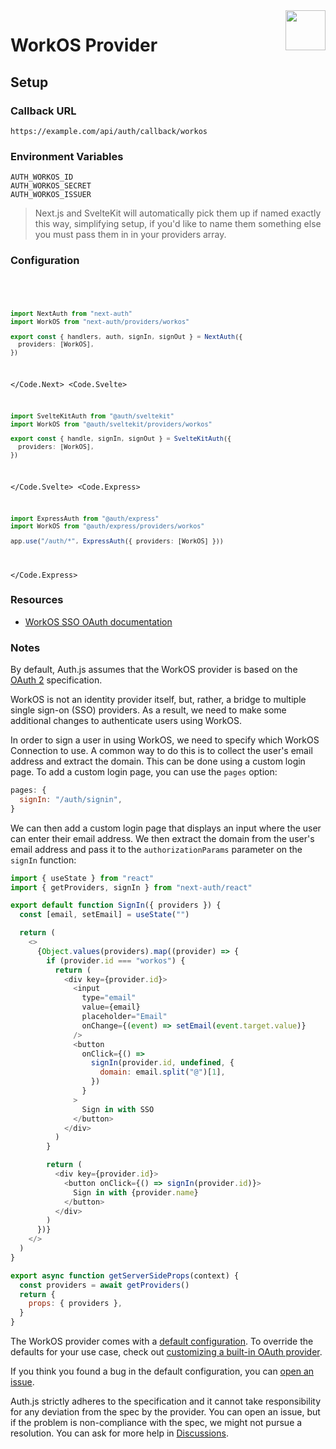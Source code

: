 
<img align="right" src="/img/providers/workos.svg" height="64" width="64" />

# WorkOS Provider

## Setup

### Callback URL

```
https://example.com/api/auth/callback/workos
```

### Environment Variables

```
AUTH_WORKOS_ID
AUTH_WORKOS_SECRET
AUTH_WORKOS_ISSUER
```

> Next.js and SvelteKit will automatically pick them up if named exactly this way, simplifying
> setup, if you'd like to name them something else you must pass them in in your providers array.

### Configuration

<Code>
  <Code.Next>

```ts filename="/auth.ts"
import NextAuth from "next-auth"
import WorkOS from "next-auth/providers/workos"

export const { handlers, auth, signIn, signOut } = NextAuth({
  providers: [WorkOS],
})
```

  </Code.Next>
  <Code.Svelte>

```ts filename="/src/auth.ts"
import SvelteKitAuth from "@auth/sveltekit"
import WorkOS from "@auth/sveltekit/providers/workos"

export const { handle, signIn, signOut } = SvelteKitAuth({
  providers: [WorkOS],
})
```

  </Code.Svelte>
  <Code.Express>

```ts filename="/src/app.ts"
import ExpressAuth from "@auth/express"
import WorkOS from "@auth/express/providers/workos"

app.use("/auth/*", ExpressAuth({ providers: [WorkOS] }))
```

  </Code.Express>
</Code>

### Resources

- [WorkOS SSO OAuth documentation](https://workos.com/docs/reference/sso)

### Notes

By default, Auth.js assumes that the WorkOS provider is
based on the [OAuth 2](https://www.rfc-editor.org/rfc/rfc6749.html) specification.

WorkOS is not an identity provider itself, but, rather, a bridge to multiple single sign-on (SSO) providers.
As a result, we need to make some additional changes to authenticate users using WorkOS.

In order to sign a user in using WorkOS, we need to specify which WorkOS Connection to use.
A common way to do this is to collect the user's email address and extract the domain. This can be done using a custom login page.
To add a custom login page, you can use the `pages` option:

```js filename="pages/api/auth/[...nextauth].js"
pages: {
  signIn: "/auth/signin",
}
```

We can then add a custom login page that displays an input where the user can enter their email address.
We then extract the domain from the user's email address and pass it to the `authorizationParams` parameter on the `signIn` function:

```js filename="pages/auth/signin.js"
import { useState } from "react"
import { getProviders, signIn } from "next-auth/react"

export default function SignIn({ providers }) {
  const [email, setEmail] = useState("")

  return (
    <>
      {Object.values(providers).map((provider) => {
        if (provider.id === "workos") {
          return (
            <div key={provider.id}>
              <input
                type="email"
                value={email}
                placeholder="Email"
                onChange={(event) => setEmail(event.target.value)}
              />
              <button
                onClick={() =>
                  signIn(provider.id, undefined, {
                    domain: email.split("@")[1],
                  })
                }
              >
                Sign in with SSO
              </button>
            </div>
          )
        }

        return (
          <div key={provider.id}>
            <button onClick={() => signIn(provider.id)}>
              Sign in with {provider.name}
            </button>
          </div>
        )
      })}
    </>
  )
}

export async function getServerSideProps(context) {
  const providers = await getProviders()
  return {
    props: { providers },
  }
}
```

<Callout>

The WorkOS provider comes with a [default configuration](https://github.com/nextauthjs/next-auth/blob/main/packages/core/src/providers/workos.ts).
To override the defaults for your use case, check out [customizing a built-in OAuth provider](https://authjs.dev/guides/providers/custom-provider#override-default-options).

</Callout>

If you think you found a bug in the default configuration, you can [open an issue](https://authjs.dev/new/provider-issue).

Auth.js strictly adheres to the specification and it cannot take responsibility for any deviation from
the spec by the provider. You can open an issue, but if the problem is non-compliance with the spec,
we might not pursue a resolution. You can ask for more help in [Discussions](https://authjs.dev/new/github-discussions).
